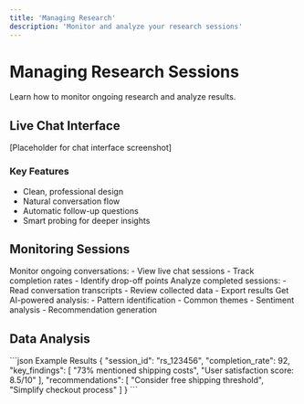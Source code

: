 ```yaml
---
title: 'Managing Research'
description: 'Monitor and analyze your research sessions'
---
```


# Managing Research Sessions

Learn how to monitor ongoing research and analyze results.

## Live Chat Interface

<Frame>
  [Placeholder for chat interface screenshot]
</Frame>

### Key Features
- Clean, professional design
- Natural conversation flow
- Automatic follow-up questions
- Smart probing for deeper insights

## Monitoring Sessions

<Steps>
  <Step title="Active Sessions">
    Monitor ongoing conversations:
    - View live chat sessions
    - Track completion rates
    - Identify drop-off points
  </Step>

  <Step title="Review Responses">
    Analyze completed sessions:
    - Read conversation transcripts
    - Review collected data
    - Export results
  </Step>

  <Step title="Generate Insights">
    Get AI-powered analysis:
    - Pattern identification
    - Common themes
    - Sentiment analysis
    - Recommendation generation
  </Step>
</Steps>

## Data Analysis

<CodeGroup>
```json Example Results
{
  "session_id": "rs_123456",
  "completion_rate": 92,
  "key_findings": [
    "73% mentioned shipping costs",
    "User satisfaction score: 8.5/10"
  ],
  "recommendations": [
    "Consider free shipping threshold",
    "Simplify checkout process"
  ]
}
```
</CodeGroup> 